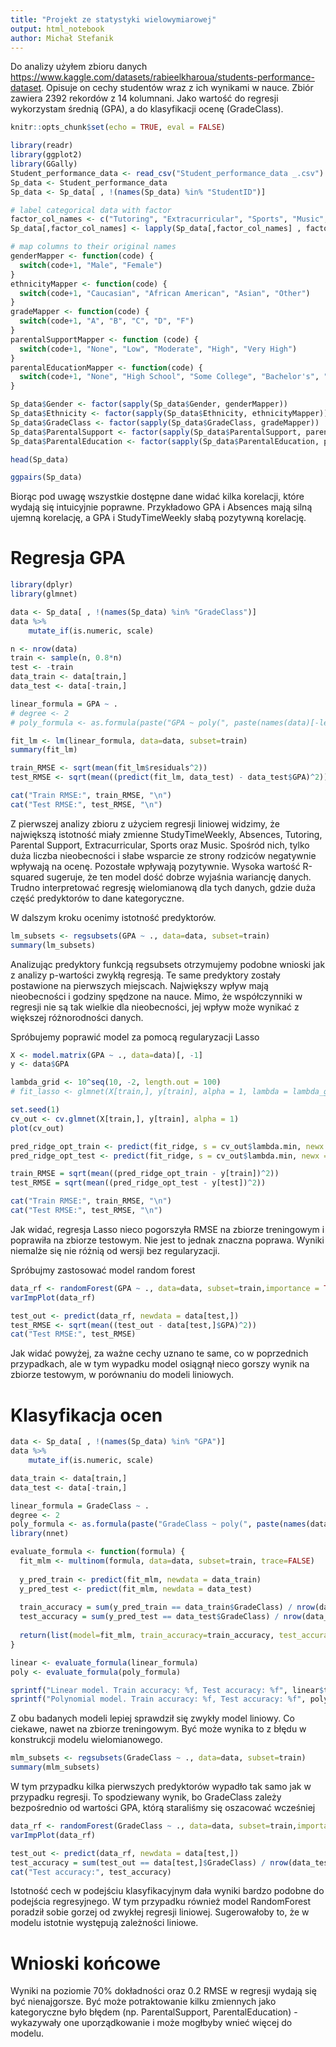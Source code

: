 ```yaml
---
title: "Projekt ze statystyki wielowymiarowej"
output: html_notebook
author: Michał Stefanik
---
```


Do analizy użyłem zbioru danych [https://www.kaggle.com/datasets/rabieelkharoua/students-performance-dataset](#0){.uri}. Opisuje on cechy studentów wraz z ich wynikami w nauce. Zbiór zawiera 2392 rekordów z 14 kolumnani. Jako wartość do regresji wykorzystam średnią (GPA), a do klasyfikacji ocenę (GradeClass).

```r
knitr::opts_chunk$set(echo = TRUE, eval = FALSE)

library(readr)
library(ggplot2)
library(GGally)
Student_performance_data <- read_csv("Student_performance_data _.csv")
Sp_data <- Student_performance_data
Sp_data <- Sp_data[ , !(names(Sp_data) %in% "StudentID")]

# label categorical data with factor
factor_col_names <- c("Tutoring", "Extracurricular", "Sports", "Music", "Volunteering")
Sp_data[,factor_col_names] <- lapply(Sp_data[,factor_col_names] , factor)

# map columns to their original names
genderMapper <- function(code) {
  switch(code+1, "Male", "Female")
}
ethnicityMapper <- function(code) {
  switch(code+1, "Caucasian", "African American", "Asian", "Other")
}
gradeMapper <- function(code) {
  switch(code+1, "A", "B", "C", "D", "F")
}
parentalSupportMapper <- function (code) {
  switch(code+1, "None", "Low", "Moderate", "High", "Very High")
}
parentalEducationMapper <- function(code) {
  switch(code+1, "None", "High School", "Some College", "Bachelor's", "Higher")
}

Sp_data$Gender <- factor(sapply(Sp_data$Gender, genderMapper))
Sp_data$Ethnicity <- factor(sapply(Sp_data$Ethnicity, ethnicityMapper))
Sp_data$GradeClass <- factor(sapply(Sp_data$GradeClass, gradeMapper))
Sp_data$ParentalSupport <- factor(sapply(Sp_data$ParentalSupport, parentalSupportMapper))
Sp_data$ParentalEducation <- factor(sapply(Sp_data$ParentalEducation, parentalEducationMapper))

head(Sp_data)
```

```r
ggpairs(Sp_data)
```

Biorąc pod uwagę wszystkie dostępne dane widać kilka korelacji, które wydają się intuicyjnie poprawne. Przykładowo GPA i Absences mają silną ujemną korelację, a GPA i StudyTimeWeekly słabą pozytywną korelację.

# Regresja GPA

```r
library(dplyr)
library(glmnet)

data <- Sp_data[ , !(names(Sp_data) %in% "GradeClass")]
data %>%
    mutate_if(is.numeric, scale)

n <- nrow(data)
train <- sample(n, 0.8*n)
test <- -train
data_train <- data[train,]
data_test <- data[-train,]

linear_formula = GPA ~ .
# degree <- 2
# poly_formula <- as.formula(paste("GPA ~ poly(", paste(names(data)[-length(data)], collapse = ", "), ", degree=", degree, ", raw = TRUE)", sep = ""))

fit_lm <- lm(linear_formula, data=data, subset=train)
summary(fit_lm)

train_RMSE <- sqrt(mean(fit_lm$residuals^2))
test_RMSE <- sqrt(mean((predict(fit_lm, data_test) - data_test$GPA)^2))

cat("Train RMSE:", train_RMSE, "\n")
cat("Test RMSE:", test_RMSE, "\n")
```

Z pierwszej analizy zbioru z użyciem regresji liniowej widzimy, że największą istotność miały zmienne StudyTimeWeekly, Absences, Tutoring, Parental Support, Extracurricular, Sports oraz Music. Spośród nich, tylko duża liczba nieobecności i słabe wsparcie ze strony rodziców negatywnie wpływają na ocenę. Pozostałe wpływają pozytywnie. Wysoka wartość R-squared sugeruje, że ten model dość dobrze wyjaśnia wariancję danych. Trudno interpretować regresję wielomianową dla tych danych, gdzie duża część predyktorów to dane kategoryczne.

W dalszym kroku ocenimy istotność predyktorów.

```r
lm_subsets <- regsubsets(GPA ~ ., data=data, subset=train)
summary(lm_subsets)
```

Analizując predyktory funkcją regsubsets otrzymujemy podobne wnioski jak z analizy p-wartości zwykłą regresją. Te same predyktory zostały postawione na pierwszych miejscach. Największy wpływ mają nieobecności i godziny spędzone na nauce. Mimo, że współczynniki w regresji nie są tak wielkie dla nieobecności, jej wpływ może wynikać z większej różnorodności danych.

Spróbujemy poprawić model za pomocą regularyzacji Lasso

```r

X <- model.matrix(GPA ~ ., data=data)[, -1]
y <- data$GPA

lambda_grid <- 10^seq(10, -2, length.out = 100)
# fit_lasso <- glmnet(X[train,], y[train], alpha = 1, lambda = lambda_grid)

set.seed(1)
cv_out <- cv.glmnet(X[train,], y[train], alpha = 1)
plot(cv_out)

pred_ridge_opt_train <- predict(fit_ridge, s = cv_out$lambda.min, newx = X[train,])
pred_ridge_opt_test <- predict(fit_ridge, s = cv_out$lambda.min, newx = X[test,])

train_RMSE = sqrt(mean((pred_ridge_opt_train - y[train])^2))
test_RMSE = sqrt(mean((pred_ridge_opt_test - y[test])^2))

cat("Train RMSE:", train_RMSE, "\n")
cat("Test RMSE:", test_RMSE, "\n")
```

Jak widać, regresja Lasso nieco pogorszyła RMSE na zbiorze treningowym i poprawiła na zbiorze testowym. Nie jest to jednak znaczna poprawa. Wyniki niemalże się nie różnią od wersji bez regularyzacji.

Spróbujmy zastosować model random forest

```r
data_rf <- randomForest(GPA ~ ., data=data, subset=train,importance = TRUE)
varImpPlot(data_rf)

test_out <- predict(data_rf, newdata = data[test,])
test_RMSE <- sqrt(mean((test_out - data[test,]$GPA)^2))
cat("Test RMSE:", test_RMSE)
```

Jak widać powyżej, za ważne cechy uznano te same, co w poprzednich przypadkach, ale w tym wypadku model osiągnął nieco gorszy wynik na zbiorze testowym, w porównaniu do modeli liniowych.

# Klasyfikacja ocen

```r
data <- Sp_data[ , !(names(Sp_data) %in% "GPA")]
data %>%
    mutate_if(is.numeric, scale)

data_train <- data[train,]
data_test <- data[-train,]

linear_formula = GradeClass ~ .
degree <- 2
poly_formula <- as.formula(paste("GradeClass ~ poly(", paste(names(data)[-length(data)], collapse = ", "), ", degree=", degree, ", raw = TRUE)", sep = ""))
library(nnet)

evaluate_formula <- function(formula) {
  fit_mlm <- multinom(formula, data=data, subset=train, trace=FALSE)
  
  y_pred_train <- predict(fit_mlm, newdata = data_train)
  y_pred_test <- predict(fit_mlm, newdata = data_test)
  
  train_accuracy = sum(y_pred_train == data_train$GradeClass) / nrow(data_train)
  test_accuracy = sum(y_pred_test == data_test$GradeClass) / nrow(data_test)
  
  return(list(model=fit_mlm, train_accuracy=train_accuracy, test_accuracy=test_accuracy))
}

linear <- evaluate_formula(linear_formula)
poly <- evaluate_formula(poly_formula)

sprintf("Linear model. Train accuracy: %f, Test accuracy: %f", linear$train_accuracy, linear$test_accuracy)
sprintf("Polynomial model. Train accuracy: %f, Test accuracy: %f", poly$train_accuracy, poly$test_accuracy)
```

Z obu badanych modeli lepiej sprawdził się zwykły model liniowy. Co ciekawe, nawet na zbiorze treningowym. Być może wynika to z błędu w konstrukcji modelu wielomianowego.

```r
mlm_subsets <- regsubsets(GradeClass ~ ., data=data, subset=train)
summary(mlm_subsets)
```

W tym przypadku kilka pierwszych predyktorów wypadło tak samo jak w przypadku regresji. To spodziewany wynik, bo GradeClass zależy bezpośrednio od wartości GPA, którą staraliśmy się oszacować wcześniej

```r
data_rf <- randomForest(GradeClass ~ ., data=data, subset=train,importance = TRUE)
varImpPlot(data_rf)

test_out <- predict(data_rf, newdata = data[test,])
test_accuracy = sum(test_out == data[test,]$GradeClass) / nrow(data_test)
cat("Test accuracy:", test_accuracy)
```

Istotność cech w podejściu klasyfikacyjnym dała wyniki bardzo podobne do podejścia regresyjnego. W tym przypadku również model RandomForest poradził sobie gorzej od zwykłej regresji liniowej. Sugerowałoby to, że w modelu istotnie występują zależności liniowe.

# Wnioski końcowe

Wyniki na poziomie 70% dokładności oraz 0.2 RMSE w regresji wydają się być nienajgorsze. Być może potraktowanie kilku zmiennych jako kategoryczne było błędem (np. ParentalSupport, ParentalEducation) - wykazywały one uporządkowanie i może mogłbyby wnieć więcej do modelu.
